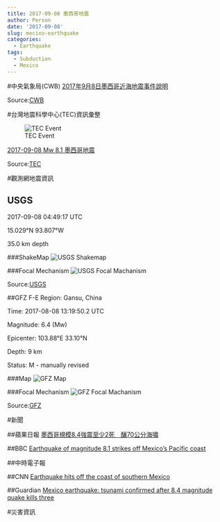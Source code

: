```yaml
---
title: 2017-09-08 墨西哥地震
author: Person
date: '2017-09-08'
slug: mecixo-earthquake
categories:
  - Earthquake
tags:
  - Subduction
  - Mexico
---
```


#中央氣象局(CWB)
[2017年9月8日墨西哥近海地震事件說明](http://www.cwb.gov.tw/V7/news/Upload/20170908-Mexico-eqevent.pdf)

Source:[CWB](http://www.cwb.gov.tw/V7/index.htm)


#台灣地震科學中心(TEC)資訊彙整

![TEC Event](images/20170908/20170908-Mexico_TEC_01.jpg)

[2017-09-08 Mw 8.1 墨西哥地震](http://tec.earth.sinica.edu.tw/new_web/upload/news/EQfile/2017-09-08_M8.1.pdf)

Source:[TEC](http://tec.earth.sinica.edu.tw/new_web/index.php)

#觀測網地震資訊

## USGS
2017-09-08 04:49:17 UTC

15.029°N   93.807°W

35.0 km depth

###ShakeMap
![USGS Shakemap](images/20170908/us2000ahv0_intensity.jpg)

###Focal Mechanism
![USGS Focal Machanism](images/20170908/us2000ahv0_moment-tensor.png)

Source:[USGS](https://earthquake.usgs.gov/earthquakes/eventpage/us2000ahv0#executive)


##GFZ
F-E Region:	Gansu, China	

Time:	2017-08-08 13:19:50.2 UTC

Magnitude:	6.4 (Mw)

Epicenter:	103.88°E  33.10°N

Depth:	9 km

Status:	M - manually revised

###Map
![GFZ Map](images/20170908/gfz2017rpdi.jpg)

###Focal Mechanism
![GFZ Focal Machanism](images/20170908/gfz2017rpdi_bb.png)

Source:[GFZ](http://geofon.gfz-potsdam.de/eqinfo/event.php?id=gfz2017rpdi)


#新聞

##蘋果日報
[墨西哥規模8.4強震至少2死　釀70公分海嘯](http://www.appledaily.com.tw/realtimenews/article/international/20170908/1199690)

##BBC
[Earthquake of magnitude 8.1 strikes off Mexico's Pacific coast](http://www.bbc.com/news/world-latin-america-41197831)

##中時電子報

##CNN
[Earthquake hits off the coast of southern Mexico](http://edition.cnn.com/2017/09/08/americas/earthquake-hits-off-the-coast-of-southern-mexico/index.html)

##Guardian
[Mexico earthquake: tsunami confirmed after 8.4 magnitude quake kills three](https://www.theguardian.com/world/2017/sep/08/mexico-earthquake-warning-tsunami)


#災害資訊

